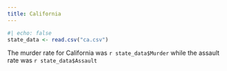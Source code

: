 ```yaml
---
title: California
---
```



```r
#| echo: false
state_data <- read.csv("ca.csv")
```

The murder rate for California was `r state_data$Murder` while the assault rate was `r state_data$Assault`
